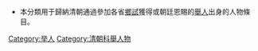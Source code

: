 *本分類用于歸納清朝通過參加各省[[鄉試|鄉試]]獲得或朝廷恩賜的[[舉人|舉人]]出身的人物條目。
[[Category:举人|Category:举人]]
[[Category:清朝科舉人物|Category:清朝科舉人物]]